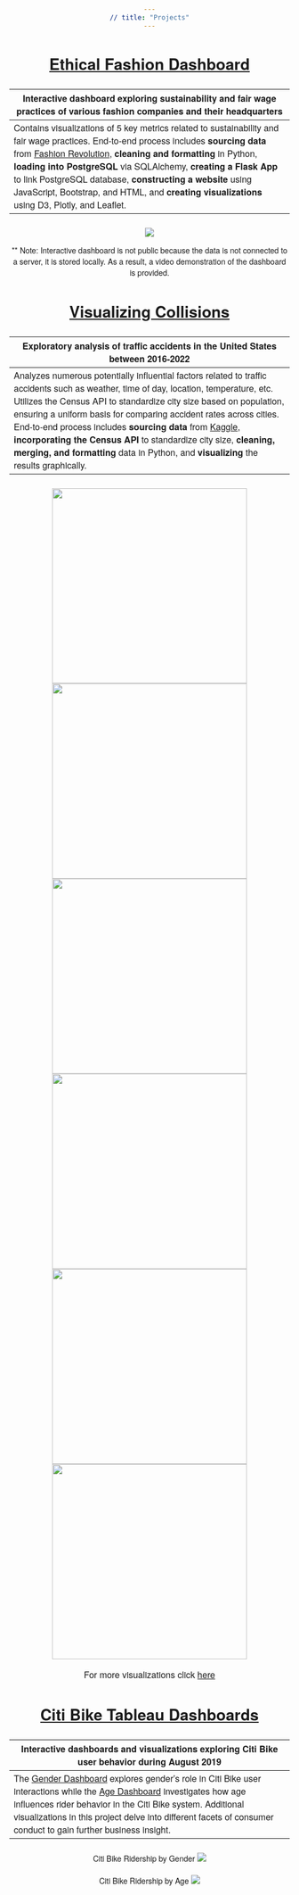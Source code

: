 ```yaml
---
// title: "Projects"
---
```

<style>
    body {
    font-family: 'Montserrat', 'Helvetica Neue', Helvetica, Arial, sans-serif;
    text-align: center;
  }
</style>
# [Ethical Fashion Dashboard](https://github.com/aspenjack/Ethical-Fashion/blob/main/Ethical-Fashion_v1.ipynb)

<p style="font-size: 25px; text-align:center">Interactive dashboard exploring sustainability and fair wage practices of various fashion companies and their headquarters</p>
-------------------------------- 
Contains visualizations of 5 key metrics related to sustainability and fair wage practices. End-to-end process includes **sourcing data** from [Fashion Revolution](https://www.fashionrevolution.org/about/transparency/), **cleaning and formatting** in Python, **loading into PostgreSQL** via SQLAlchemy, **creating a Flask App** to link PostgreSQL database, **constructing a website** using JavaScript, Bootstrap, and HTML, and **creating visualizations** using D3, Plotly, and Leaflet.

<style>
    body {
    font-family: 'Montserrat', 'Helvetica Neue', Helvetica, Arial, sans-serif;
    text-align: center;
  }
</style>
![](Demo.gif) 

** Note: Interactive dashboard is not public because the data is not connected to a server, it is stored locally. As a result, a video demonstration of the dashboard is provided. 

<style>
    body {
    font-family: 'Montserrat', 'Helvetica Neue', Helvetica, Arial, sans-serif;
    text-align: center;
  }
</style>
# [Visualizing Collisions](https://aspenjack.github.io/US-Transportation-Accidents/)

<p style="font-size: 25px; text-align:center">Exploratory analysis of traffic accidents in the United States between 2016-2022 </p>
---------------------------------
Analyzes numerous potentially influential factors related to traffic accidents such as weather, time of day, location, temperature, etc. Utilizes the Census API to standardize city size based on population, ensuring a uniform basis for comparing accident rates across cities. End-to-end process includes **sourcing data** from [Kaggle](https://www.kaggle.com/datasets/sobhanmoosavi/us-accidents/data), **incorporating the Census API** to standardize city size, **cleaning, merging, and formatting** data in Python, and **visualizing** the results graphically.

<style>
    img {
    display: inline-block;
  }
</style>
![](/./traffic_accident_imgs/temperature_vs_accidents.png){width=350px}
![](/./traffic_accident_imgs/Accidents_Top3_By_Year.png){width=350px}
![](/./traffic_accident_imgs/wx_condition_vs_accidents.png){width=350px}
![](/./traffic_accident_imgs/greatest_increase_traffic.png){width=350px}
![](/./traffic_accident_imgs/2022DaytimeAccidentsv2.png){width=350px}
![](/./traffic_accident_imgs/Accidents_Top5.png){width=350px}


<p style="font-size: 16px; text-align:center">For more visualizations click [here](https://github.com/aspenjack/US-Transportation-Accidents/tree/main/outputs) </p>

# [Citi Bike Tableau Dashboards](https://public.tableau.com/app/profile/aspen.jack/viz/CitiBike_17044956173510/EndStations)

<p style="font-size: 25px; text-align:center">Interactive dashboards and visualizations exploring Citi Bike user behavior during August 2019</p>
-------------------------------
The [Gender Dashboard](https://public.tableau.com/views/CitiBike_17044956173510/GenderDashboard?:language=en-US&:display_count=n&:origin=viz_share_link) explores gender's role in Citi Bike user interactions while the [Age Dashboard](https://public.tableau.com/views/CitiBike_17044956173510/AgeDashboard?:language=en-US&:display_count=n&:origin=viz_share_link) investigates how age influences rider behavior in the Citi Bike system. Additional visualizations in this project delve into different facets of consumer conduct to gain further business  insight.

Citi Bike Ridership by Gender
![](Gender_Dashboard.png)
<br>
<br>
Citi Bike Ridership by Age
![](Age_Dashboard.png)